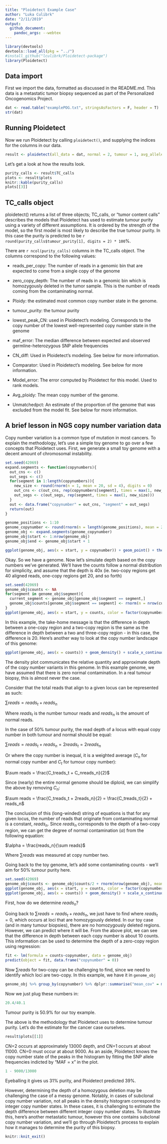 ```yaml
---
title: "Ploidetect Example Case"
author: "Luka Culibrk"
date: "2/11/2019"
output: 
  github_document:
    pandoc_args: --webtex
---
```


```r
library(devtools)
devtools::load_all(pkg = "../")
#install_github("lculibrk/Ploidetect-package")
library(Ploidetect)
```

## Data import

First we import the data, formatted as discussed in the README.md. This data is a metastatic tumor biopsy sequenced as part of the Personalized Oncogenomics Project. 

```r
dat <- read.table("examplePOG.txt", stringsAsFactors = F, header = T)
str(dat)
```

## Running Ploidetect

Now we run Ploidetect by calling ```ploidetect()```, and supplying the indices for the columns in our data.

```r
result <- ploidetect(all_data = dat, normal = 2, tumour = 1, avg_allele_freq = 3, window_id = 4, window_size = 5, GC = 6, verbose = F, CNA_call = F)
```

Let's get a look at how the results look.

```r
purity_calls <- result$TC_calls
plots <- result$plots
knitr::kable(purity_calls)
plots[[3]]
```

## TC_calls object

ploidetect() returns a list of three objects; TC_calls, or "tumor content calls" describes the models that Ploidetect has used to estimate tumour purity using a variety of different assumptions. It is ordered by the strength of the model, so the first model is most likely to describe the true tumour purity. In this case the purity is predicted to be `r round(purity_calls$tumour_purity[1], digits = 2) * 100`%. 

There are `r ncol(purity_calls)` columns in the TC_calls object. The columns correspond to the following values:

* reads_per_copy: The number of reads in a genomic bin that are expected to come from a single copy of the genome

* zero_copy_depth: The number of reads in a genomic bin which is homozygously deleted in the tumor sample. This is the number of reads coming from the contaminating normal.

* Ploidy: the estimated most common copy number state in the genome.

* tumour_purity: the tumour purity

* lowest_peak_CN: used in Ploidetect's modeling. Corresponds to the copy number of the lowest well-represented copy number state in the genome

* maf_error: The median difference between expected and observed germline-heterozygous SNP allele frequencies

* CN_diff: Used in Ploidetect's modeling. See below for more information.

* Comparator: Used in Ploidetect's modeling. See below for more information.

* Model_error: The error computed by Ploidetect for this model. Used to rank models.

* Avg_ploidy: The mean copy number of the genome.

* Unmatchedpct: An estimate of the proportion of the genome that was excluded from the model fit. See below for more information.

## A brief lesson in NGS copy number variation data

Copy number variation is a common type of mutation in most cancers. To explain the methodology, let's use a simple toy genome to go over a few concepts that Ploidetect uses. First, we generate a small toy genome with a decent amount of chromosomal instability.

```r
set.seed(42069)
expand.segments <- function(copynumbers){
  out_cns <- c()
  out_segs <- c()
  for(segment in 1:length(copynumbers)){
    new_size <- round(rnorm(n = 1, mean = 20, sd = 4), digits = 0)
    out_cns <- c(out_cns, rep(copynumbers[segment], times = max(1, new_size)))
    out_segs <- c(out_segs, rep(segment, times = max(1, new_size)))
  }
  out <- data.frame("copynumber" = out_cns, "segment" = out_segs)
  return(out)
}

genome_positions <- 1:10
genome_copynumber <- round(rnorm(n = length(genome_positions), mean = 2, sd = 1), digits = 0)
genome_obj <- expand.segments(genome_copynumber)
genome_obj$start <- 1:nrow(genome_obj)
genome_obj$end <- genome_obj$start + 1

ggplot(genome_obj, aes(x = start, y = copynumber)) + geom_point() + theme_bw()

```

Okay. So we have a genome. Now let's simulate depth based on the copy numbers we've generated. We'll have the counts follow a normal distribution for simplicity, and assume that the depth is 40x (ie. two-copy regions get 40 aligned reads, one-copy regions get 20, and so forth)

```r
set.seed(42069)
genome_obj$counts <- NA
for(segment in genome_obj$segment){
  current_segment <- genome_obj[genome_obj$segment == segment,]
  genome_obj$counts[genome_obj$segment == segment] <- rnorm(n = nrow(current_segment), mean = 20 * current_segment$copynumber[1])
}
ggplot(genome_obj, aes(x = start, y = counts, color = factor(copynumber))) + geom_point() + theme_bw() + scale_color_viridis(discrete = T)
```

In this example, the take-home message is that the difference in depth between a one-copy region and a two-copy region is the same as the difference in depth between a two and three-copy region - in this case, the difference is 20. Here's another way to look at the copy number landscape of this genome:

```r
ggplot(genome_obj, aes(x = counts)) + geom_density() + scale_x_continuous(limits = c(0, 100)) + theme_bw()
```

The density plot communicates the relative quantity and approximate depth of the copy number variants in this genome. In this example genome, we have assumed that there is zero normal contamination. In a real tumour biopsy, this is almost never the case.

Consider that the total reads that align to a given locus can be represented as such:

$\sum reads = reads_t + reads_n$

Where $reads_t$ is the number tumour reads and $reads_n$ is the amount of normal reads.

In the case of 50% tumour purity, the read depth of a locus with equal copy number in both tumour and normal should be equal:

$\sum reads = reads_t + reads_n = 2reads_t = 2reads_n$

Or where the copy number is inequal, it is a weighted average ($C_n$ for normal copy number and $C_t$ for tumour copy number):

$\sum reads = \frac{C_treads_t + C_nreads_n}{2}$

Since (nearly) the entire normal genome should be diploid, we can simplify the above by removing $C_n$:

$\sum reads = \frac{C_treads_t + 2reads_n}{2} = \frac{C_treads_t}{2} + reads_n$

The conclusion of this (long-winded) string of equations is that for any given locus, the number of reads that originate from contaminating normal is a constant, $reads_n$. Since $reads_n$ corresponds to the depth of a two-copy region, we can get the degree of normal contamination ($\alpha$) from the following equation:

$\alpha = \frac{reads_n}{\sum reads}$

Where $\sum reads$ was measured at copy number two. 

Going back to the toy genome, let's add some contaminating counts - we'll aim for 50% tumour purity here.

```r
set.seed(42069)
genome_obj$counts <- genome_obj$counts/2 + rnorm(nrow(genome_obj), mean = 20)
ggplot(genome_obj, aes(x = start, y = counts, color = factor(copynumber))) + geom_point() + theme_bw() + scale_color_viridis(discrete = T)
ggplot(genome_obj, aes(x = counts)) + geom_density() + scale_x_continuous(limits = c(0, 100), breaks = seq(from = 0, to = 100, by = 10)) + theme_bw()
```

First, how do we determine $reads_n$?

Going back to $\sum reads = reads_t + reads_n$, we just have to find where $reads_t = 0$, which occurs at loci that are homozygously deleted. In our toy case (and in many tumour biopsies), there are no homozygously deleted regions. However, we can predict where it will be. From the above plot, we can see that the difference in depth between each copy number is about 10 counts. This information can be used to determine the depth of a zero-copy region using regression:

```r
fit <- lm(formula = counts~copynumber, data = genome_obj)
predict(object = fit, data.frame("copynumber" = 0))
```

Now $\sum reads$ for two-copy can be challenging to find, since we need to identify which loci are two-copy. In this example, we have it in ```genome_obj```

```r
genome_obj %>% group_by(copynumber) %>% dplyr::summarise("mean_cov" = mean(counts))
```

Now we just plug these numbers in:

```r
20.4/40.1
```

Tumour purity is 50.9% for our toy example.

The above is the methodology that Ploidetect uses to determine tumour purity. Let's do the estimate for the cancer case ourselves.

```r
result$plots[[1]]
```

CN=2 occurs at approximately 13000 depth, and CN=1 occurs at about 11000. CN=0 must occur at about 9000. As an aside, Ploidetect knows the copy number state of the peaks in the histogram by fitting the SNP allele frequencies indicted by "MAF = x" in the plot. 

```r
1 - 9000/13000
```

Eyeballing it gives us 31% purity, and Ploidetect predicted 39%.

However, determining the depth of a homozygous deletion may be challenging the case of a messy genome. Notably, in cases of subclonal copy number variation, not all peaks in the density histogram correspond to integer copy number states. In these cases, it is challenging to estimate the depth difference between different integer copy number states. To illustrate this, here's another metastatic tumour, however this one contains subclonal copy number variation, and we'll go through Ploidetect's process to explain how it manages to determine the purity of this biopsy.

```r
knitr::knit_exit()
```

```r
```
